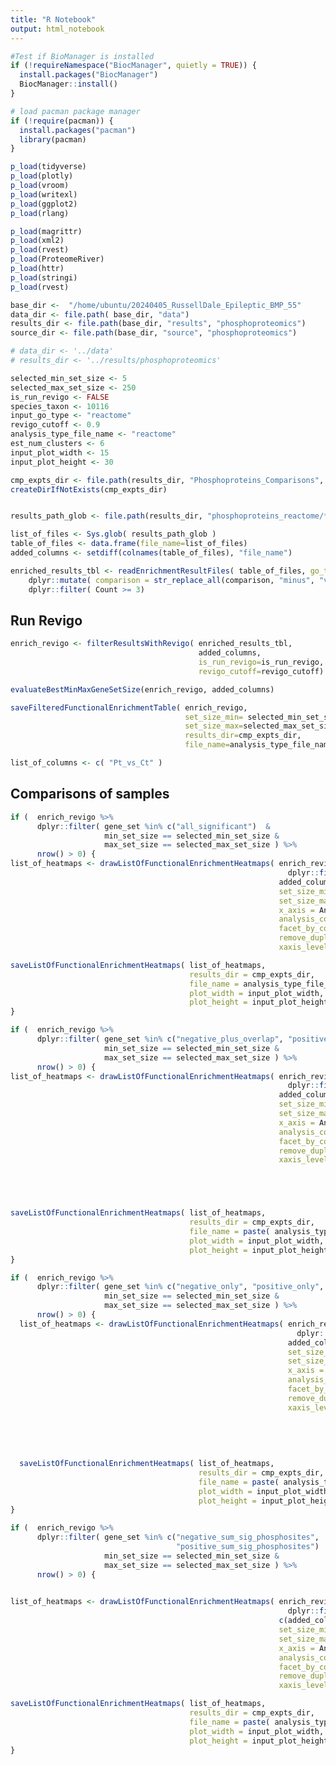 ```yaml
---
title: "R Notebook"
output: html_notebook
---
```




```r


#Test if BioManager is installed
if (!requireNamespace("BiocManager", quietly = TRUE)) {
  install.packages("BiocManager")
  BiocManager::install()
}

# load pacman package manager
if (!require(pacman)) {
  install.packages("pacman")
  library(pacman)
}

p_load(tidyverse)
p_load(plotly)
p_load(vroom)
p_load(writexl)
p_load(ggplot2)
p_load(rlang)

p_load(magrittr)
p_load(xml2)
p_load(rvest)
p_load(ProteomeRiver)
p_load(httr)
p_load(stringi)
p_load(rvest)

```

```r
base_dir <-  "/home/ubuntu/20240405_RussellDale_Epileptic_BMP_55"
data_dir <- file.path( base_dir, "data")
results_dir <- file.path(base_dir, "results", "phosphoproteomics")
source_dir <- file.path(base_dir, "source", "phosphoproteomics")

# data_dir <- '../data'
# results_dir <- '../results/phosphoproteomics'
```


```r
selected_min_set_size <- 5
selected_max_set_size <- 250
is_run_revigo <- FALSE
species_taxon <- 10116
input_go_type <- "reactome"
revigo_cutoff <- 0.9
analysis_type_file_name <- "reactome"
est_num_clusters <- 6
input_plot_width <- 15
input_plot_height <- 30

cmp_expts_dir <- file.path(results_dir, "Phosphoproteins_Comparisons", "Reactome")
createDirIfNotExists(cmp_expts_dir)


results_path_glob <- file.path(results_dir, "phosphoproteins_reactome/*/reactome_enrichment_table_*.tab")
```


```r
list_of_files <- Sys.glob( results_path_glob ) 
table_of_files <- data.frame(file_name=list_of_files)
added_columns <- setdiff(colnames(table_of_files), "file_name")

```

```r
enriched_results_tbl <- readEnrichmentResultFiles( table_of_files, go_type=input_go_type) %>%
    dplyr::mutate( comparison = str_replace_all(comparison, "minus", "vs" ))  %>%
    dplyr::filter( Count >= 3)
```

## Run Revigo
```r
enrich_revigo <- filterResultsWithRevigo( enriched_results_tbl,  
                                          added_columns, 
                                          is_run_revigo=is_run_revigo,
                                          revigo_cutoff=revigo_cutoff) 
```

```r

evaluateBestMinMaxGeneSetSize(enrich_revigo, added_columns)

```


```r

saveFilteredFunctionalEnrichmentTable( enrich_revigo, 
                                       set_size_min= selected_min_set_size, 
                                       set_size_max=selected_max_set_size, 
                                       results_dir=cmp_expts_dir, 
                                       file_name=analysis_type_file_name  )

```



```r

list_of_columns <- c( "Pt_vs_Ct" )
```

## Comparisons of samples 
```r
if (  enrich_revigo %>%
      dplyr::filter( gene_set %in% c("all_significant")  &
                     min_set_size == selected_min_set_size &
                     max_set_size == selected_max_set_size ) %>% 
      nrow() > 0) {
list_of_heatmaps <- drawListOfFunctionalEnrichmentHeatmaps( enrich_revigo %>%
                                                              dplyr::filter( gene_set %in% c("all_significant")), 
                                                            added_columns,
                                                            set_size_min= selected_min_set_size, 
                                                            set_size_max=selected_max_set_size, 
                                                            x_axis = Analysis_Type , 
                                                            analysis_column = Analysis_Type,
                                                            facet_by_column = "gene_set",
                                                            remove_duplicted_entries = "merge",
                                                            xaxis_levels =  list_of_columns ) 

saveListOfFunctionalEnrichmentHeatmaps( list_of_heatmaps,
                                        results_dir = cmp_expts_dir,
                                        file_name = analysis_type_file_name,
                                        plot_width = input_plot_width,
                                        plot_height = input_plot_height)
}

```


```r
if (  enrich_revigo %>%
      dplyr::filter( gene_set %in% c("negative_plus_overlap", "positive_plus_overlap")  &
                     min_set_size == selected_min_set_size &
                     max_set_size == selected_max_set_size ) %>% 
      nrow() > 0) {
list_of_heatmaps <- drawListOfFunctionalEnrichmentHeatmaps( enrich_revigo %>%
                                                              dplyr::filter( gene_set %in% c("negative_plus_overlap", "positive_plus_overlap")), 
                                                            added_columns,
                                                            set_size_min= selected_min_set_size, 
                                                            set_size_max=selected_max_set_size, 
                                                            x_axis = Analysis_Type , 
                                                            analysis_column = Analysis_Type,
                                                            facet_by_column = "gene_set",
                                                            remove_duplicted_entries = "merge",
                                                            xaxis_levels =  list_of_columns ) 





saveListOfFunctionalEnrichmentHeatmaps( list_of_heatmaps,
                                        results_dir = cmp_expts_dir,
                                        file_name = paste( analysis_type_file_name, "incl_plus_overlap",sep="_"),
                                        plot_width = input_plot_width,
                                        plot_height = input_plot_height/2)
}
```

```r
if (  enrich_revigo %>%
      dplyr::filter( gene_set %in% c("negative_only", "positive_only", "overlap_only")  &
                     min_set_size == selected_min_set_size &
                     max_set_size == selected_max_set_size ) %>% 
      nrow() > 0) {
  list_of_heatmaps <- drawListOfFunctionalEnrichmentHeatmaps( enrich_revigo %>%
                                                                dplyr::filter( gene_set %in% c("negative_only", "positive_only", "overlap_only")), 
                                                              added_columns,
                                                              set_size_min= selected_min_set_size, 
                                                              set_size_max=selected_max_set_size, 
                                                              x_axis = Analysis_Type , 
                                                              analysis_column = Analysis_Type,
                                                              facet_by_column = "gene_set",
                                                              remove_duplicted_entries = "merge",
                                                              xaxis_levels = list_of_columns ) 
  
  
  
  
  
  saveListOfFunctionalEnrichmentHeatmaps( list_of_heatmaps,
                                          results_dir = cmp_expts_dir,
                                          file_name = paste( analysis_type_file_name, "disjoint_sets",sep="_"),
                                          plot_width = input_plot_width,
                                          plot_height = input_plot_height/2)
}
```




```r


if (  enrich_revigo %>%
      dplyr::filter( gene_set %in% c("negative_sum_sig_phosphosites", 
                                     "positive_sum_sig_phosphosites")  &
                     min_set_size == selected_min_set_size &
                     max_set_size == selected_max_set_size ) %>% 
      nrow() > 0) {
  

list_of_heatmaps <- drawListOfFunctionalEnrichmentHeatmaps( enrich_revigo %>%
                                                              dplyr::filter( gene_set %in% c("negative_sum_sig_phosphosites", "positive_sum_sig_phosphosites")), 
                                                            c(added_columns),
                                                            set_size_min= selected_min_set_size, 
                                                            set_size_max=selected_max_set_size, 
                                                            x_axis = Analysis_Type , 
                                                            analysis_column = Analysis_Type,
                                                            facet_by_column = "gene_set",
                                                            remove_duplicted_entries = "merge",
                                                            xaxis_levels = list_of_columns ) 

saveListOfFunctionalEnrichmentHeatmaps( list_of_heatmaps,
                                        results_dir = cmp_expts_dir,
                                        file_name = paste( analysis_type_file_name, "sum_lfc",sep="_"),
                                        plot_width = input_plot_width,
                                        plot_height = input_plot_height/2)
}

```